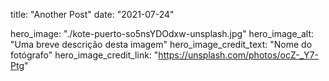 title: "Another Post"
date: "2021-07-24"

hero_image: "./kote-puerto-so5nsYDOdxw-unsplash.jpg"
hero_image_alt: "Uma breve descrição desta imagem"
hero_image_credit_text: "Nome do fotógrafo"
hero_image_credit_link: "https://unsplash.com/photos/ocZ-_Y7-Ptg"